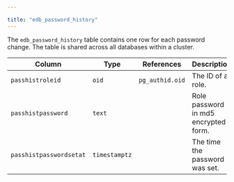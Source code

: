---

title: "edb_password_history"
---

<div id="edb_password_history" class="registered_link"></div>

The `edb_password_history` table contains one row for each password change. The table is shared across all databases within a cluster.

| Column                  | Type          | References      | Description                          |
| ----------------------- | ------------- | --------------- | ------------------------------------ |
| `passhistroleid`        | `oid`         | `pg_authid.oid` | The ID of a role.                    |
| `passhistpassword`      | `text`        |                 | Role password in md5 encrypted form. |
| `passhistpasswordsetat` | `timestamptz` |                 | The time the password was set.       |